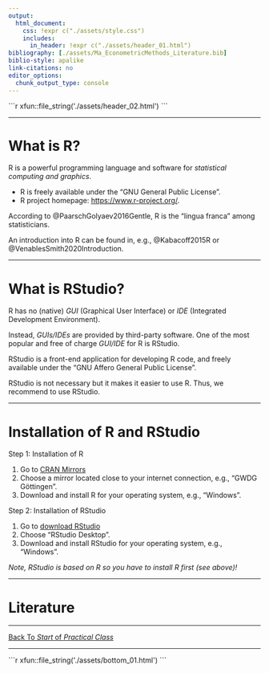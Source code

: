 ---
output:
  html_document:
    css: !expr c("./assets/style.css")
    includes:
      in_header: !expr c("./assets/header_01.html")
bibliography: [./assets/Ma_EconometricMethods_Literature.bib]
biblio-style: apalike
link-citations: no
editor_options: 
  chunk_output_type: console
---

<!--..........................................................................-->
<!--..........................................................................-->

````{=html}
```{r, echo=FALSE, results='asis'}
xfun::file_string('./assets/header_02.html')
```
````

<!--..........................................................................-->
<hr />

# What is <span class="R">R</span>?

<div style="margin-left: 0pt">

<span class="R">R</span> is a powerful programming language and software for *statistical computing and graphics*.

* <span class="R">R</span> is freely available under the "GNU General Public License".
* <span class="R">R</span> project homepage: [https://www.r-project.org/](https://www.r-project.org/).

According to @PaarschGolyaev2016Gentle, <span class="R">R</span> is the "lingua franca" among statisticians.

An introduction into <span class="R">R</span> can be found in, e.g.,  @Kabacoff2015R or @VenablesSmith2020Introduction.

</div>



<!--..........................................................................-->
<hr />

# What is <span class="R">RStudio</span>?

<div style="margin-left: 0pt">

<span class="R">R</span> has no (native) *GUI* (Graphical User Interface) or *IDE* (Integrated Development Environment).

Instead, *GUIs/IDEs* are provided by third-party software. One of the most popular and free of charge *GUI/IDE* for <span class="R">R</span> is <span class="R">RStudio</span>.

<span class="R">RStudio</span> is a front-end application for developing <span class="R">R</span> code, and freely available under the "GNU Affero General Public License".

<span class="R">RStudio</span> is not necessary but it makes it easier to use <span class="R">R</span>. Thus, we recommend to use <span class="R">RStudio</span>.

<!-- However, <span class="R">RStudio</span> is based on <span class="R">R</span> so you have to install <span class="R">R</span> first (see below)! -->

</div>



<!--..........................................................................-->
<hr />

# Installation of <span class="R">R</span> and <span class="R">RStudio</span>

<!--..........................................................................-->
<!-- <hr /> -->

<p class="head01">
Step 1: Installation of <span class="R">R</span>
</p>

<!-- <span class="R">R</span> is a programming language and software for statistical computing and graphics and freely available under the "GNU General Public License". -->

<!--..........................................................................-->
<!-- <p class="head02"> -->
<!-- Steps -->
<!-- </p> -->

1. Go to [CRAN Mirrors](https://cran.r-project.org/mirrors.html)
2. Choose a mirror located close to your internet connection, e.g., "GWDG Göttingen".
3. Download and install <span class="R">R</span> for your operating system, e.g., "Windows".

<!--..........................................................................-->
<!-- <hr /> -->

<p class="head01">
Step 2: Installation of <span class="R">RStudio</span>
</p>

<!-- <span class="R">RStudio</span> is a so-called "integrated development environment" (IDE), i.e., a front-end application for developing R code, and freely available under the "GNU Affero General Public License". -->

<!-- <span class="R">RStudio</span> is not necessary to use <span class="R">R</span> but it makes it easier. Thus, we recommend to use <span class="R">RStudio</span>. However, <span class="R">RStudio</span> is based on <span class="R">R</span> so you have to install <span class="R">R</span> first (see above)! -->

<!--..........................................................................-->
<!-- <p class="head02"> -->
<!-- Steps -->
<!-- </p> -->

1. Go to [download <span class="R">RStudio</span>](https://posit.co/download/rstudio-desktop/)
2. Choose "<span class="R">RStudio</span> Desktop".
3. Download and install <span class="R">RStudio</span> for your operating system, e.g., "Windows".

*Note, <span class="R">RStudio</span> is based on <span class="R">R</span> so you have to install <span class="R">R</span> first (see above)!*


<!--..........................................................................-->
<hr />

# Literature

<div id="refs"></div>

<!--..........................................................................-->
<hr />

<p class="back01">
[Back To *Start* of *Practical Class*](./index.html)
</p>

<!--..........................................................................-->
<hr />





<!--..........................................................................--> 
<!-- THIS IS THE END --> 

<!-- Include bottom -->

````{=html}
```{r, echo=FALSE, results='asis'}
xfun::file_string('./assets/bottom_01.html')
```
````